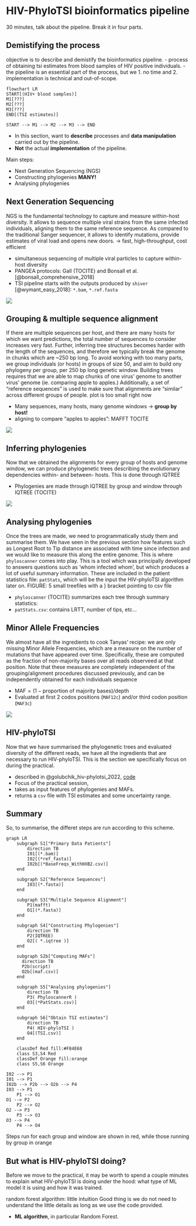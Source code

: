 # HIV-PhyloTSI bioinformatics pipeline { background-color="`r clrs[2]`"}

:::{ .notes}
30 minutes, talk about the pipeline. 
Break it in four parts.
:::

## Demistifying the process { background-color="`r clrs_lt[2]`"}

:::{ .notes }
objective is to describe and demistify the bioinformatics pipeline.
    - process of obtaining tsi estimates from blood samples of HIV positive individuals.
    - the pipeline is an essential part of the process, but we 1. no time and 2. implementation is technical and out-of-scope.
:::

```mermaid
flowchart LR 
START[(HIV+ blood samples)]
M1[???]
M2[???]
M3[???]
END[(TSI estimates)]

START --> M1 --> M2 --> M3 --> END
```

- In this section, want to **describe** processes and **data manipulation** carried out by the pipeline.
- **Not** the actual **implementation** of the pipeline.

Main steps: 

- Next Generation Sequencing (NGS)
- Constructing phylogenies     [**MANY!**]{.fragment}
- Analysing phylogenies   


## Next Generation Sequencing { background-color="`r clrs_lt[2]`"}

::: {.notes}
NGS is the fundamental technology to capture and measure within-host diversity.
It allows to sequence multiple viral strains from the same infected individuals,
aligning them to the same reference sequence. As compared to the traditional Sanger
sequencer, it allows to identify mutations, provide estimates of viral load and 
opens new doors.
-> fast, high-throughput, cost efficient
:::

- simultaneous sequencing of multiple viral particles to capture within-host diversity
- PANGEA protocols: Gall (TOCITE) and Bonsall et al.[@bonsall_comprehensive_2018]
- TSI pipeline starts with the outputs produced by `shiver` [@wymant_easy_2018]: `*.bam`, `*.ref.fasta`

![](figures/shiver.png){fig-align=center}

## Grouping & multiple sequence alignment { background-color="`r clrs_lt[2]`"}

::: {.notes}
If there are multiple sequences per host, and there are many hosts for which we 
want predictions, the total number of sequences to consider increases very fast.
Further, inferring tree structures becomes harder with the length of the sequences,
and therefore we typically break the genome in chunks which are  ~250 bp long.
To avoid working with too many parts, we group individuals (or hosts) in groups 
of size 50, and aim to build ony phylogeny per group, per 250 bp long genetic 
window.
Building trees requires that we are able to map chunks of one virus' genome to 
another virus' genome (ie. comparing apple to apples.)
Additionally, a set of "reference sequences" is used to make sure that alignments
are "similar" across different groups of people.
plot is too small right now
:::

- Many sequences, many hosts, many genome windows [-> **group by host!**]{.fragment} 
- aligning to compare "apples to apples": MAFFT TOCITE

![](figures/deepseqalign_workshop.png){.fragment fig-align=center}

## Inferring phylogenies { background-color="`r clrs_lt[2]`"}

::: {.notes}
Now that we obtained the alignments for every group of hosts and genome window,
we can produce phylogenetic trees describing the evolutionary dependencies 
within- and between- hosts. This is done through IQTREE 
:::

- Phylogenies are made through IQTREE by group and window through IQTREE (TOCITE)

![](figures/ptyr1_InWindow_9075_to_9324_v2.treefile.png){fig-align=center}

## Analysing phylogenies { background-color="`r clrs_lt[2]`"}

::: {.notes}
Once the trees are made, we need to programmatically study them and summarise
them. We have seen in the previous section how features such as Longest Root to
Tip distance are associated with time since infection and we would like to 
measure this along the entire genome.
This is where `phyloscanner` comes into play. This is a tool which was principally
developed to answers questions such as 'whom infected whom', but which produces
a lot of useful summary information.
These are included in the patient statistics file: `patStats`, which will be 
the input the HIV-phyloTSI algorithm later on.
FIGURE: 5 small treefiles with a } bracket pointing to csv file
:::

- `phyloscanner` (TOCITE) summarizes each tree through summary statistics:
- `patStats.csv`: contains LRTT, number of tips, etc...


## Minor Allele Frequencies { background-color="`r clrs_lt[2]`"}

:::{.notes}
We almost have all the ingredients to cook Tanyas' recipe: we are only missing 
Minor Allele Frequencies, which are a measure on the number of mutations that 
have appeared over time. Specifically, these are computed as the fraction of 
non-majority bases over all reads observeed at that position.
Note that these measures are completely independent of the grouping/alignment 
procedures discussed previously, and can be independently obtained for each 
individuals sequence
:::

- $\text{MAF} = ( 1 - \text{proportion of majority bases}) / \text{depth}$
- Evaluated at first 2 codos positions (`MAF12c`) and/or third codon position (`MAF3c`)

![](figures/maf.png){fig-align=center}


## HIV-phyloTSI { background-color="`r clrs_lt[2]`"}

::: {.notes}
Now that we have summarised the phylogenetic trees and evaluated diversity of the 
different reads, we have all the ingredients that are necessary to run HIV-phyloTSI.
This is the section we specifically focus on during the practical. 
:::

- described in @golubchik_hiv-phylotsi_2022, [code](https://github.com/BDI-pathogens/HIV-phyloTSI/tree/main)
- Focus of the practical session, 
- takes as input features of phylogenies and MAFs.
- returns a `csv` file with TSI estimates and some uncertainty range.

## Summary { .smaller background-color="`r clrs_lt[2]`"}

::: {.notes}
So, to summarise, the differet steps are run according to this scheme.
:::

::: {.absolute top=20}
```mermaid
graph LR
    subgraph S1["Primary Data Patients"]
        direction TB
        I01[(*.bam)] 
        I02[(*ref_fasta)] 
        I02b[(*BaseFreqs_WithHXB2.csv)]
    end

    subgraph S2["Reference Sequences"]
        I03[(*.fasta)] 
    end

    subgraph S3["Multiple Sequence Alignment"]
        P1(mafft)
        O1[(*.fasta)]
    end

    subgraph S4["Constructing Phylogenies"]
        direction TB
        P2(IQTREE)
        O2[( *.iqtree )]
    end
    
    subgraph S2b["Computing MAFs"]
      direction TB
      P2b(script)
      O2b[(maf.csv)]
    end

    subgraph S5["Analysing phylogenies"]
        direction TB
        P3( PhyloscannerR ) 
        O3[(*PatStats.csv)]
    end

    subgraph S6["Obtain TSI estimates"]
        direction TB
        P4( HIV-phyloTSI ) 
        O4[(TSI.csv)]
    end
    
    classDef Red fill:#F84E68
    class S3,S4 Red
    classDef Orange fill:orange
    class S5,S6 Orange

I02 --> P1
I01 --> P1 
I02b --> P2b --> O2b --> P4
I03 --> P1
    P1 --> O1
O1 --> P2 
    P2 --> O2
O2 --> P3 
    P3 --> O3
O3 --> P4 
    P4 --> O4
```
:::

:::: {.absolute bottom=55}
::: {.callout-note}
Steps run for each group and window are shown in red, while those running by group in orange
:::
:::: 

## But what is HIV-phyloTSI doing? { background-color="`r clrs_lt[2]`"}

::: {.notes}
Before we move to the practical, it may be worth to spend a couple minutes to 
explain what HIV-phyloTSI is doing under the hood: what type of ML model it is 
using and how it was trained.

random forest algorithm: little intuition
Good thing is we do not need to understand the little details as long as we use 
the code provided.
:::

- **ML algorithm**, in particular Random Forest.